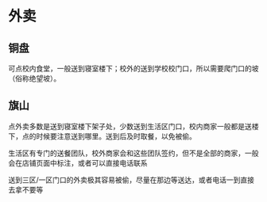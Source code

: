 # 外卖

## 铜盘

可点校内食堂，一般送到寝室楼下；校外的送到学校校门口，所以需要爬门口的坡（俗称绝望坡）。

## 旗山

点外卖多数是送到寝室楼下架子处，少数送到生活区门口，校内商家一般都是送楼下，点的时候要注意送到哪里。送到后及时取餐，以免被偷。

生活区有专门的送餐团队，校外商家会和这些团队签约，但不是全部的商家，一般会在店铺页面中标注，或者可以直接电话联系

<Callout type="warning">送到三区/一区门口的外卖极其容易被偷，尽量在那边等送达，或者电话一到直接去拿不要等</Callout>